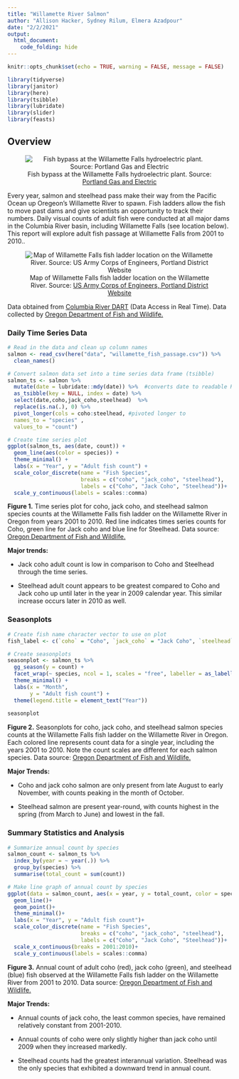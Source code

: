 ```yaml
---
title: "Willamette River Salmon"
author: "Allison Hacker, Sydney Rilum, Elmera Azadpour"
date: "2/2/2021"
output: 
  html_document:
    code_folding: hide
---
```


```r
knitr::opts_chunk$set(echo = TRUE, warning = FALSE, message = FALSE)

library(tidyverse)
library(janitor)
library(here)
library(tsibble)
library(lubridate)
library(slider)
library(feasts)
```

## Overview {.tabset}

<center>
![Fish bypass at the Willamette Falls hydroelectric plant. Source: [Portland Gas and Electric](https://portlandgeneral.com/about/willamette-river)](./images/willamette-river-fish-bypass.jpg)

</center>

Every year, salmon and steelhead pass make their way from the Pacific Ocean up Oregeon's Willamette River to spawn. Fish ladders allow the fish to move past dams and give scientists an opportunity to track their numbers. Daily visual counts of adult fish were conducted at all major dams in the Columbia River basin, including Willamette Falls (see location below). This report will explore adult fish passage at Willamette Falls from 2001 to 2010..

<center>
![Map of Willamette Falls fish ladder location on the Willamette River. Source: [US Army Corps of Engineers, Portland District Website](https://www.nwp.usace.army.mil/willamette/locks/)](./images/Willamette_Falls_Locks_area_map.jpg)

</center>

Data obtained from [Columbia River DART](http://www.cbr.washington.edu/dart/query/adult_graph_text) (Data Access in Real Time). Data collected by [Oregon Department of Fish and Wildlife.](https://www.dfw.state.or.us/fish/fish_counts/willamette%20falls.asp)


### Daily Time Series Data

```r
# Read in the data and clean up column names
salmon <- read_csv(here("data", "willamette_fish_passage.csv")) %>% 
  clean_names()

# Convert salmon data set into a time series data frame (tsibble)
salmon_ts <- salmon %>% 
  mutate(date = lubridate::mdy(date)) %>%  #converts date to readable R form
  as_tsibble(key = NULL, index = date) %>% 
  select(date,coho,jack_coho,steelhead)  %>% 
  replace(is.na(.), 0) %>% 
  pivot_longer(cols = coho:steelhead, #pivoted longer to 
  names_to = "species" ,
  values_to = "count")

# Create time series plot
ggplot(salmon_ts, aes(date, count)) +
  geom_line(aes(color = species)) +
  theme_minimal() +
  labs(x = "Year", y = "Adult fish count") +
  scale_color_discrete(name = "Fish Species",
                       breaks = c("coho", "jack_coho", "steelhead"),
                       labels = c("Coho", "Jack Coho", "Steelhead"))+
  scale_y_continuous(labels = scales::comma)
```

**Figure 1.** Time series plot for coho, jack coho, and steelhead salmon species counts at the Willamette Falls fish ladder on the Willamette River in Oregon from years 2001 to 2010. Red line indicates times series counts for Coho, green line for Jack coho and blue line for Steelhead. Data source: [Oregon Department of Fish and Wildlife.](https://www.dfw.state.or.us/fish/fish_counts/willamette%20falls.asp)

**Major trends:** 

- Jack coho adult count is low in comparison to Coho and Steelhead through the time series.

- Steelhead adult count appears to be greatest compared to Coho and Jack coho up until later in the year in 2009 calendar year. This similar increase occurs later in 2010 as well.

### Seasonplots

```r
# Create fish name character vector to use on plot
fish_label <- c(`coho` = "Coho", `jack_coho` = "Jack Coho", `steelhead` = "Steelhead")

# Create seasonplots
seasonplot <- salmon_ts %>% 
  gg_season(y = count) +
  facet_wrap(~ species, ncol = 1, scales = "free", labeller = as_labeller(fish_label)) +
  theme_minimal() +
  labs(x = "Month",
       y = "Adult fish count") +
  theme(legend.title = element_text("Year"))
  
seasonplot
```

**Figure 2.** Seasonplots for coho, jack coho, and steelhead salmon species counts at the Willamette Falls fish ladder on the Willamette River in Oregon. Each colored line represents count data for a single year, including the years 2001 to 2010. Note the count scales are different for each salmon species. Data source: [Oregon Department of Fish and Wildlife.](https://www.dfw.state.or.us/fish/fish_counts/willamette%20falls.asp)

**Major Trends:**

- Coho and jack coho salmon are only present from late August to early November, with counts peaking in the month of October.

- Steelhead salmon are present year-round, with counts highest in the spring (from March to June) and lowest in the fall.


### Summary Statistics and Analysis

```r
# Summarize annual count by species
salmon_count <- salmon_ts %>% 
  index_by(year = ~ year(.)) %>% 
  group_by(species) %>% 
  summarise(total_count = sum(count))

# Make line graph of annual count by species
ggplot(data = salmon_count, aes(x = year, y = total_count, color = species))+
  geom_line()+
  geom_point()+
  theme_minimal()+
  labs(x = "Year", y = "Adult fish count")+
  scale_color_discrete(name = "Fish Species",
                       breaks = c("coho", "jack_coho", "steelhead"),
                       labels = c("Coho", "Jack Coho", "Steelhead"))+
  scale_x_continuous(breaks = 2001:2010)+
  scale_y_continuous(labels = scales::comma)
```

**Figure 3.** Annual count of adult coho (red), jack coho (green), and steelhead (blue) fish observed at the Willamette Falls fish ladder on the Willamette River from 2001 to 2010. Data source: [Oregon Department of Fish and Wildlife.](https://www.dfw.state.or.us/fish/fish_counts/willamette%20falls.asp)

**Major Trends:**

- Annual counts of jack coho, the least common species, have remained relatively constant from 2001-2010.

- Annual counts of coho were only slightly higher than jack coho until 2009 when they increased markedly.

- Steelhead counts had the greatest interannual variation. Steelhead was the only species that exhibited a downward trend in annual count.





















